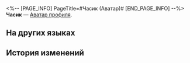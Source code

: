 <%-- [PAGE_INFO]
PageTitle=#Часик (Аватар)#
[END_PAGE_INFO] --%>
{{Предмет Инфобокс
|Название    = Часик
|id          = 202011
|Изображение = Аватар Часик.png
|Тип         = Аватар профиля
|Инвентарь   = 
|Редкость    = 4
|Эффект      = 
|Описание    = Ждущий на финише Часик.
|Источник1   = [[Таинственный главный приз, выпавший из золотого гачапона.]]
}}
{{Описание|''«Тик-так! Я и правда умнее тебя не встречал!»''}}
'''Часик''' — [[Аватар профиля]].

==На других языках==
{{На других языках
|en   = Clockie
|zhs  = 钟表小子
|zht  = 鐘錶小子
|ja   = クロックボーイ
|ko   = 시계 소년
|es   = Relojito
|fr   = Chronou
|ru   = Часик
|th   = เจ้าหนูนาฬิกา
|vi   = Cậu Bé Đồng Hồ
|de   = Clockie
|id   = Clockie
|pt   = Relogin
}}

==История изменений==
{{История изменений|3.5}}
